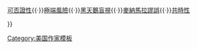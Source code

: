{{navbox
| name   = Nassim Nicholas Taleb
| title  = [[納西姆·尼可拉斯·塔雷伯]]
| state = {{{state|autocollapse}}}
| listclass = hlist

| group1 = 選作
|  list1 =
* ''[[隨機騙局]]''  (2001)
* ''[[黑天鵝效應 (書籍)|黑天鵝]]''  (2007)
* ''[[黑天鵝語錄]]''  (2010)
* ''[[反脆弱]]''  (2012)
* ''[[不對稱陷阱]]''  (2018)

| group2 = 相關項目
|  list2 =
*[[黑天鵝效應]]
*[[林迪效应]]
*[[戲局謬誤]]
*{{tsl|en|Kurtosis risk|峰度風險}}
*{{tsl|en|Taleb distribution|塔雷伯分布}}
*[[肥尾分布]]
*{{tsl|en|Antifragility|反脆弱性}}

| group3 = 相關概念
|  list3 =
*[[認知偏誤]]
*[[知识论]]

|below = [[麥納馬拉謬誤]]{{·}}[[可否證性]]{{·}}[[極端風險]]{{·}}[[黑天鵝盲視]]{{·}}[[麥納馬拉謬誤]]{{·}}[[共時性]]

}}<noinclude>
{{collapsible option}}
{{DEFAULTSORT:Taleb, Nassim Nicholas}}
[[Category:美国作家模板]]
</noinclude>